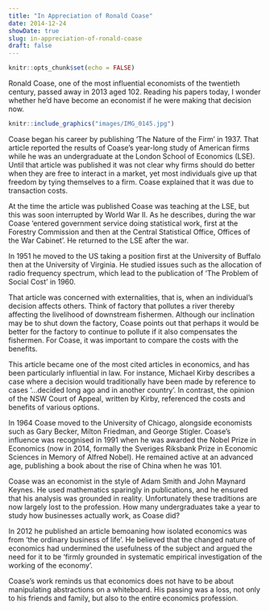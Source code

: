 ```yaml
---
title: "In Appreciation of Ronald Coase"
date: 2014-12-24
showDate: true
slug: in-appreciation-of-ronald-coase
draft: false
---
```


```r
knitr::opts_chunk$set(echo = FALSE)
```

Ronald Coase, one of the most influential economists of the twentieth century, passed away in 2013 aged 102. Reading his papers today, I wonder whether he'd have become an economist if he were making that decision now.

```r
knitr::include_graphics("images/IMG_0145.jpg")
```

Coase began his career by publishing 'The Nature of the Firm' in 1937. That article reported the results of Coase's year-long study of American firms while he was an undergraduate at the London School of Economics (LSE). Until that article was published it was not clear why firms should do better when they are free to interact in a market, yet most individuals give up that freedom by tying themselves to a firm. Coase explained that it was due to transaction costs.

At the time the article was published Coase was teaching at the LSE, but this was soon interrupted by World War II. As he describes, during the war Coase 'entered government service doing statistical work, first at the Forestry Commission and then at the Central Statistical Office, Offices of the War Cabinet'. He returned to the LSE after the war.

In 1951 he moved to the US taking a position first at the University of Buffalo then at the University of Virginia. He studied issues such as the allocation of radio frequency spectrum, which lead to the publication of 'The Problem of Social Cost' in 1960.

That article was concerned with externalities, that is, when an individual's decision affects others. Think of factory that pollutes a river thereby affecting the livelihood of downstream fishermen. Although our inclination may be to shut down the factory, Coase points out that perhaps it would be better for the factory to continue to pollute if it also compensates the fishermen. For Coase, it was important to compare the costs with the benefits.

This article became one of the most cited articles in economics, and has been particularly influential in law. For instance, Michael Kirby describes a case where a decision would traditionally have been made by reference to cases '...decided long ago and in another country'. In contrast, the opinion of the NSW Court of Appeal, written by Kirby, referenced the costs and benefits of various options.

In 1964 Coase moved to the University of Chicago, alongside economists such as Gary Becker, Milton Friedman, and George Stigler. Coase's influence was recognised in 1991 when he was awarded the Nobel Prize in Economics (now in 2014, formally the Sveriges Riksbank Prize in Economic Sciences in Memory of Alfred Nobel). He remained active at an advanced age, publishing a book about the rise of China when he was 101.

Coase was an economist in the style of Adam Smith and John Maynard Keynes. He used mathematics sparingly in publications, and he ensured that his analysis was grounded in reality. Unfortunately these traditions are now largely lost to the profession. How many undergraduates take a year to study how businesses actually work, as Coase did?

In 2012 he published an article bemoaning how isolated economics was from 'the ordinary business of life'. He believed that the changed nature of economics had undermined the usefulness of the subject and argued the need for it to be 'firmly grounded in systematic empirical investigation of the working of the economy'.

Coase's work reminds us that economics does not have to be about manipulating abstractions on a whiteboard. His passing was a loss, not only to his friends and family, but also to the entire economics profession.
